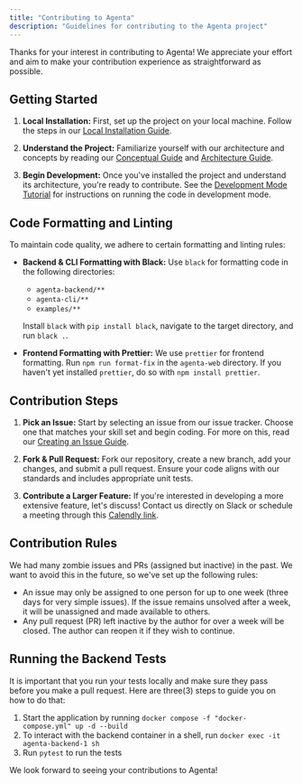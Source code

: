 ```yaml
---
title: "Contributing to Agenta"
description: "Guidelines for contributing to the Agenta project"
---
```


Thanks for your interest in contributing to Agenta! We appreciate your effort and aim to make your contribution experience as straightforward as possible.

## Getting Started

1. **Local Installation:** First, set up the project on your local machine. Follow the steps in our [Local Installation Guide](https://docs.agenta.ai/installation/local-installation/local-installation).

2. **Understand the Project:** Familiarize yourself with our architecture and concepts by reading our [Conceptual Guide](https://docs.agenta.ai/conceptual/concepts) and [Architecture Guide](https://docs.agenta.ai/conceptual/architecture).

3. **Begin Development:** Once you've installed the project and understand its architecture, you're ready to contribute. See the [Development Mode Tutorial](https://docs.agenta.ai/contributing/development-mode) for instructions on running the code in development mode.

## Code Formatting and Linting

To maintain code quality, we adhere to certain formatting and linting rules:

- **Backend & CLI Formatting with Black:** Use `black` for formatting code in the following directories:
    - `agenta-backend/**`
    - `agenta-cli/**`
    - `examples/**`

  Install `black` with `pip install black`, navigate to the target directory, and run `black .`.

- **Frontend Formatting with Prettier:** We use `prettier` for frontend formatting. Run `npm run format-fix` in the `agenta-web` directory. If you haven't yet installed `prettier`, do so with `npm install prettier`.

## Contribution Steps

1. **Pick an Issue:** Start by selecting an issue from our issue tracker. Choose one that matches your skill set and begin coding. For more on this, read our [Creating an Issue Guide](file-issue).

2. **Fork & Pull Request:** Fork our repository, create a new branch, add your changes, and submit a pull request. Ensure your code aligns with our standards and includes appropriate unit tests.

3. **Contribute a Larger Feature:** If you're interested in developing a more extensive feature, let's discuss! Contact us directly on Slack or schedule a meeting through this [Calendly link](https://usemotion.com/meet/mahmoud-mabrouk-r0qp/collaborate?d=30).

## Contribution Rules

We had many zombie issues and PRs (assigned but inactive) in the past. We want to avoid this in the future, so we've set up the following rules:
- An issue may only be assigned to one person for up to one week (three days for very simple issues). If the issue remains unsolved after a week, it will be unassigned and made available to others.
- Any pull request (PR) left inactive by the author for over a week will be closed. The author can reopen it if they wish to continue.

## Running the Backend Tests

It is important that you run your tests locally and make sure they pass before you make a pull request. Here are three(3) steps to guide you on how to do that:
1. Start the application by running `docker compose -f "docker-compose.yml" up -d --build`
2. To interact with the backend container in a shell, run `docker exec -it agenta-backend-1 sh`
3. Run `pytest` to run the tests



We look forward to seeing your contributions to Agenta!
